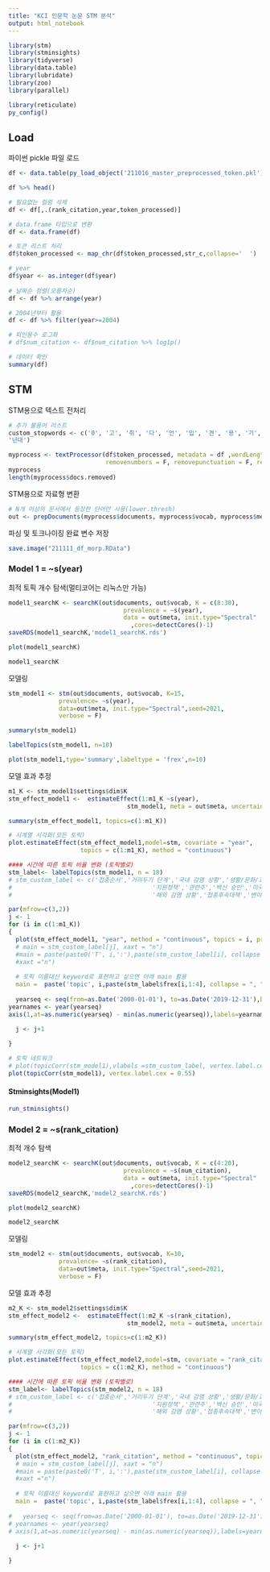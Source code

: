 ```yaml
---
title: "KCI 인문학 논문 STM 분석"
output: html_notebook
---
```


```r
library(stm)
library(stminsights)
library(tidyverse)
library(data.table)
library(lubridate)
library(zoo)
library(parallel)
```

```r
library(reticulate)
py_config()
```

## Load

파이썬 pickle 파일 로드

```r
df <- data.table(py_load_object('211016_master_preprocessed_token.pkl'))
```

```r
df %>% head()
```

```r
# 필요없는 컬럼 삭제
df <- df[,.(rank_citation,year,token_processed)]

# data.frame 타입으로 변환
df <- data.frame(df)

# 토큰 리스트 처리
df$token_processed <- map_chr(df$token_processed,str_c,collapse='  ')

# year
df$year <- as.integer(df$year)
  
# 날짜순 정렬(오름차순)
df <- df %>% arrange(year)

# 2004년부터 활용
df <- df %>% filter(year>=2004)

# 피인용수 로그화
# df$num_citation <- df$num_citation %>% log1p()
```

```r
# 데이터 확인
summary(df)
```

## STM

STM용으로 텍스트 전처리

```r
# 추가 불용어 리스트
custom_stopwords <- c('0', '고', '취', '다', '언', '입', '견', '용', '기', '대', '자', '상','이', '연','록','씨', '22','화','사', '명', '장', '일', '관', '지', '제','부', '주','제이','행','특','출','신','본','학','설','편','집','서','경','권','정','본고','세',
'년대')
```

```r
myprocess <- textProcessor(df$token_processed, metadata = df ,wordLengths=c(1,Inf),lowercase = F,
                           removenumbers = F, removepunctuation = F, removestopwords = F, stem = F, customstopwords = custom_stopwords)
myprocess
length(myprocess$docs.removed)
```

STM용으로 자료형 변환

```r
# N개 이상의 문서에서 등장한 단어만 사용(lower.thresh)
out <- prepDocuments(myprocess$documents, myprocess$vocab, myprocess$meta,lower.thresh = 1000)
```

파싱 및 토크나이징 완료 변수 저장

```r
save.image("211111_df_morp.RData")
```

### Model 1 = \~s(year)

최적 토픽 개수 탐색(멀티코어는 리눅스만 가능)

```r
model1_searchK <- searchK(out$documents, out$vocab, K = c(8:30),
                                prevalence = ~s(year),
                                data = out$meta, init.type="Spectral"
                                  ,cores=detectCores()-1)
saveRDS(model1_searchK,'model1_searchK.rds')
```

```r
plot(model1_searchK)
```

```r
model1_searchK
```

모델링

```r
stm_model1 <- stm(out$documents, out$vocab, K=15,
              prevalence= ~s(year),
              data=out$meta, init.type="Spectral",seed=2021,
              verbose = F)
```

```r
summary(stm_model1)
```

```r
labelTopics(stm_model1, n=10)
```

```r
plot(stm_model1,type='summary',labeltype = 'frex',n=10)
```

모델 효과 추정

```r
m1_K <- stm_model1$settings$dim$K
stm_effect_model1 <-  estimateEffect(1:m1_K ~s(year),
                                 stm_model1, meta = out$meta, uncertainty = "Global")
```

```r
summary(stm_effect_model1, topics=c(1:m1_K))
```

```r
# 시계열 시각화(모든 토픽)
plot.estimateEffect(stm_effect_model1,model=stm, covariate = "year", 
                    topics = c(1:m1_K), method = "continuous")
```

```r
#### 시간에 따른 토픽 비율 변화 (토픽별로)
stm_label<- labelTopics(stm_model1, n = 18)
# stm_custom_label <- c('접종순서','거리두기 단계','국내 감염 상황','생활/문화/교육','관련연구/기술',
#                                       '지원정책','관련주','백신 승인','미국 대선','경제 전망','정부/청와대',
#                                       '해외 감염 상황','접종후속대책','변이 바이러스','국제협력','증상/전파','백신/치료제 개발','부작용')

par(mfrow=c(3,2))
j <- 1
for (i in c(1:m1_K))
{
  plot(stm_effect_model1, "year", method = "continuous", topics = i, printlegend = F,
  # main = stm_custom_label[j], xaxt = "n")
  #main = paste(paste0('T', i,':'),paste(stm_custom_label[i], collapse = ", "),sep=' '),
  #xaxt ="n")
  
  # 토픽 이름대신 keyword로 표현하고 싶으면 아래 main 활용 
  main =  paste('topic', i,paste(stm_label$frex[i,1:4], collapse = ", "),sep=' '))
  
  yearseq <- seq(from=as.Date('2000-01-01'), to=as.Date('2019-12-31'),by='year')
yearnames <- year(yearseq)
axis(1,at=as.numeric(yearseq) - min(as.numeric(yearseq)),labels=yearnames)
  
  j <- j+1

}
```

```r
# 토픽 네트워크
# plot(topicCorr(stm_model1),vlabels =stm_custom_label, vertex.label.cex = 0.55)
plot(topicCorr(stm_model1), vertex.label.cex = 0.55)
```

#### Stminsights(Model1)

```r
run_stminsights()
```

### Model 2 = \~s(rank_citation)

최적 개수 탐색

```r
model2_searchK <- searchK(out$documents, out$vocab, K = c(4:20),
                                prevalence = ~s(num_citation),
                                data = out$meta, init.type="Spectral"
                                  ,cores=detectCores()-1)
saveRDS(model2_searchK,'model2_searchK.rds')
```

```r
plot(model2_searchK)
```

```r
model2_searchK
```

모델링

```r
stm_model2 <- stm(out$documents, out$vocab, K=10,
              prevalence= ~s(rank_citation),
              data=out$meta, init.type="Spectral",seed=2021,
              verbose = F)
```

모델 효과 추정

```r
m2_K <- stm_model2$settings$dim$K
stm_effect_model2 <-  estimateEffect(1:m2_K ~s(rank_citation),
                                 stm_model2, meta = out$meta, uncertainty = "Global")
```

```r
summary(stm_effect_model2, topics=c(1:m2_K))
```

```r
# 시계열 시각화(모든 토픽)
plot.estimateEffect(stm_effect_model2,model=stm, covariate = "rank_citation", 
                    topics = c(1:m2_K), method = "continuous")
```

```r
#### 시간에 따른 토픽 비율 변화 (토픽별로)
stm_label<- labelTopics(stm_model2, n = 18)
# stm_custom_label <- c('접종순서','거리두기 단계','국내 감염 상황','생활/문화/교육','관련연구/기술',
#                                       '지원정책','관련주','백신 승인','미국 대선','경제 전망','정부/청와대',
#                                       '해외 감염 상황','접종후속대책','변이 바이러스','국제협력','증상/전파','백신/치료제 개발','부작용')

par(mfrow=c(3,2))
j <- 1
for (i in c(1:m2_K))
{
  plot(stm_effect_model2, "rank_citation", method = "continuous", topics = i, printlegend = F,
  # main = stm_custom_label[j], xaxt = "n")
  #main = paste(paste0('T', i,':'),paste(stm_custom_label[i], collapse = ", "),sep=' '),
  #xaxt ="n")
  
  # 토픽 이름대신 keyword로 표현하고 싶으면 아래 main 활용 
  main =  paste('topic', i,paste(stm_label$frex[i,1:4], collapse = ", "),sep=' '))
  
#   yearseq <- seq(from=as.Date('2000-01-01'), to=as.Date('2019-12-31'),by='year')
# yearnames <- year(yearseq)
# axis(1,at=as.numeric(yearseq) - min(as.numeric(yearseq)),labels=yearnames)
  
  j <- j+1

}
```
